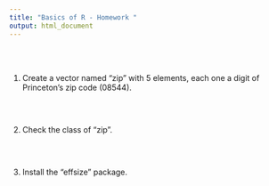 ```yaml
---
title: "Basics of R - Homework "
output: html_document
---
```


<br/>
<br/>

1. Create a vector named "zip" with 5 elements, each one a digit of Princeton's zip code (08544).

``` r

```

<br/>

2.  Check the class of "zip".

``` r

```

<br/>

3. Install the "effsize" package.

``` r

```
